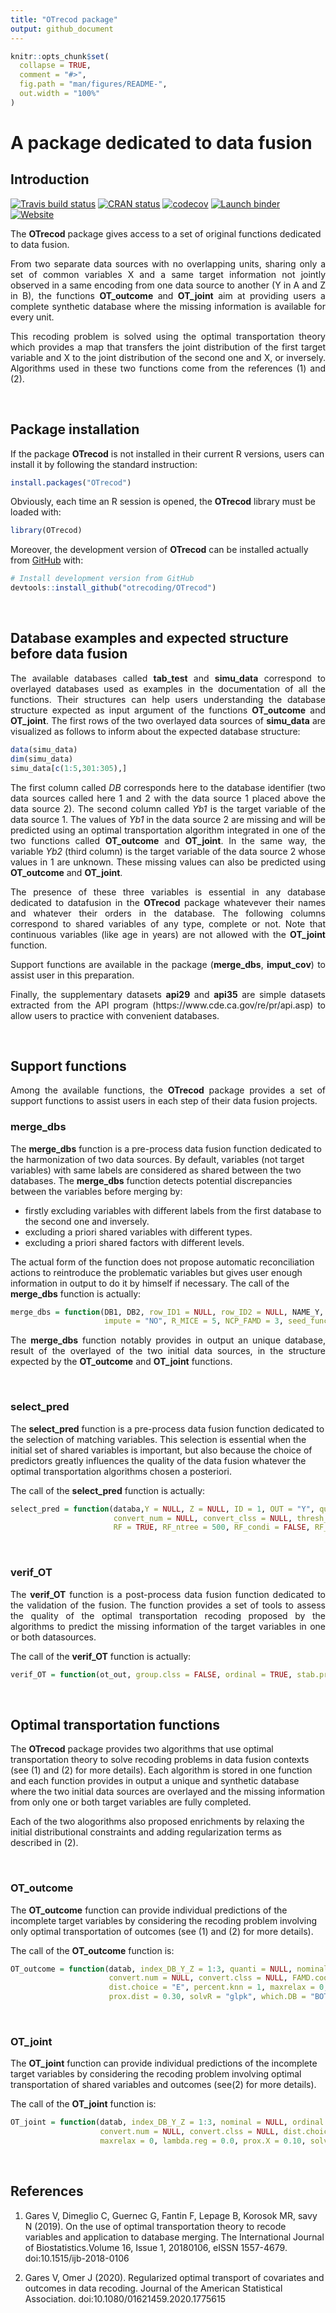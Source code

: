 ```yaml
---
title: "OTrecod package"
output: github_document
---
```


```r
knitr::opts_chunk$set(
  collapse = TRUE,
  comment = "#>",
  fig.path = "man/figures/README-",
  out.width = "100%"
)
```
# A package dedicated to data fusion

## Introduction

<!-- badges: start -->
[![Travis build status](https://travis-ci.org/otrecoding/OTrecod.svg?branch=master)](https://travis-ci.org/otrecoding/OTrecod)
[![CRAN status](https://www.r-pkg.org/badges/version/OTrecod)](https://cran.r-project.org/package=OTrecod)
[![codecov](https://codecov.io/gh/otrecoding/OTrecod/branch/master/graph/badge.svg)](https://codecov.io/gh/otrecoding/OTrecod)
[![Launch binder](http://mybinder.org/badge.svg)](https://mybinder.org/v2/gh/otrecoding/OTrecod/master)
[![Website](https://img.shields.io/website?url=https%3A%2F%2Fotrecoding.github.io%2FOTrecod%2F)](https://otrecoding.github.io/OTrecod/)
<!-- badges: end -->

The **OTrecod** package gives access to a set of original functions dedicated to data fusion.

<p align="justify"> From two separate data sources with no overlapping units, sharing only a set of common variables X and a same target information not jointly observed in a same encoding from one data source to another (Y in A and Z in B), the functions **OT\_outcome** and **OT\_joint** aim at providing users a complete synthetic database where the missing information is available for every unit.</p>

<p align="justify"> This recoding problem is solved using the optimal transportation theory which provides a map that transfers the joint distribution of the first target variable and X to the joint distribution of the second one and X, or inversely. Algorithms used in these two functions come from the references (1) and (2).</p>

&nbsp;

## Package installation

If the package **OTrecod** is not installed in their current R versions, users can install it by following the standard instruction:

```r
install.packages("OTrecod")
```

Obviously, each time an R session is opened, the **OTrecod** library must be loaded with:

```r
library(OTrecod)
```

Moreover, the development version of **OTrecod** can be installed actually from [GitHub](https://github.com/otrecoding/OTrecod) with:

```r
# Install development version from GitHub
devtools::install_github("otrecoding/OTrecod")
```
&nbsp;

## Database examples and expected structure before data fusion

<p align="justify"> The available databases called **tab\_test** and **simu\_data** correspond to overlayed databases used as examples in the documentation of all the functions.
Their structures can help users understanding the database structure expected as input argument of the functions **OT\_outcome** and **OT\_joint**. 
The first rows of the two overlayed data sources of **simu\_data** are visualized as follows to inform about the expected database structure: </p>

```r
data(simu_data)
dim(simu_data)
simu_data[c(1:5,301:305),]
```

<p align="justify"> The first column called *DB* corresponds here to the database identifier (two data sources called here 1 and 2 with the data source 1 placed above the data source 2).
The second column called *Yb1* is the target variable of the data source 1. The values of *Yb1* in the data source 2 are missing and will be predicted using an optimal transportation algorithm integrated in one of the two functions called **OT\_outcome** and **OT\_joint**.
In the same way, the variable *Yb2* (third column)  is the target variable of the data source 2 whose values in 1 are unknown. These missing values can also be predicted using  **OT\_outcome** and **OT\_joint**.</p>

<p align="justify"> The presence of these three variables is essential in any database dedicated to datafusion in the **OTrecod** package whatevever their names and whatever their orders in the database.
The following columns correspond to shared variables of any type, complete or not. Note that continuous variables (like age in years) are not allowed with the **OT\_joint** function. </p>
 
<p align="justify"> Support functions are available in the package (**merge_dbs**, **imput_cov**) to assist user in this preparation. </p>

<p align="justify"> Finally, the supplementary datasets **api29** and **api35** are simple datasets extracted from the API program (https://www.cde.ca.gov/re/pr/api.asp)
to allow users to practice with convenient databases. </p>

&nbsp;


## Support functions

<p align="justify"> Among the available functions, the **OTrecod** package provides a set of support functions to assist users in each step of their data fusion projects. </p>



### merge\_dbs

<p align="justify"> The **merge\_dbs** function is a pre-process data fusion function dedicated to the harmonization of two data sources. By default, variables (not target variables) with same labels are considered as shared between the two databases.
The **merge\_dbs** function detects potential discrepancies between the variables before merging by:

- firstly excluding variables with different labels from the first database to the second one and inversely.
- excluding a priori shared variables with different types.
- excluding a priori shared factors with different levels.

The actual form of the function does not propose automatic reconciliation actions to reintroduce the problematic variables but gives user enough information in output to do it by himself if necessary.
The call of the **merge\_dbs** function is actually:  </p>

```r
merge_dbs = function(DB1, DB2, row_ID1 = NULL, row_ID2 = NULL, NAME_Y, NAME_Z, order_levels_Y = levels(DB1[, NAME_Y]), order_levels_Z = levels(DB2[, NAME_Z]), ordinal_DB1 = NULL, ordinal_DB2 = NULL,
                     impute = "NO", R_MICE = 5, NCP_FAMD = 3, seed_func = sample(1:1000000, 1))
```

<p align="justify"> The **merge\_dbs** function notably provides in output an unique database, result of the overlayed of the two initial data sources, in the structure expected by the **OT\_outcome** and **OT\_joint** functions. </p>

&nbsp;

### select\_pred

<p align="justify"> The **select\_pred** function is a pre-process data fusion function dedicated to the selection of matching variables.
This selection is essential when the initial set of shared variables is important, but also because the choice of predictors greatly influences the quality of the data fusion whatever the optimal transportation algorithms chosen a posteriori.


The call of the **select\_pred** function is actually: </p>

```r
select_pred = function(databa,Y = NULL, Z = NULL, ID = 1, OUT = "Y", quanti = NULL, nominal = NULL, ordinal = NULL, logic = NULL,
                       convert_num = NULL, convert_clss = NULL, thresh_cat = 0.30, thresh_num = 0.70, thresh_Y = 0.20,
                       RF = TRUE, RF_ntree = 500, RF_condi = FALSE, RF_condi_thr = 0.20, RF_SEED = sample(1:1000000, 1))
```

&nbsp;

### verif\_OT

<p align="justify"> The **verif\_OT** function is a post-process data fusion function dedicated to the validation of the fusion.
The function provides a set of tools to assess the quality of the optimal transportation recoding proposed by the algorithms to predict the 
missing information of the target variables in one or both datasources. </p>

The call of the **verif\_OT** function is actually:

```r
verif_OT = function(ot_out, group.clss = FALSE, ordinal = TRUE, stab.prob = FALSE, min.neigb = 1, R = 10, seed.stab = sample(1:1000000, 1))
```

&nbsp;

## Optimal transportation functions

<p align="justify">  The **OTrecod** package provides two algorithms that use optimal transportation theory to solve recoding problems in data fusion contexts (see (1) and (2) for more details).
Each algorithm is stored in one function and each function provides in output a unique and synthetic database where the two initial data sources are overlayed and the missing information from only one or both target variables are fully completed.

Each of the two alogorithms also proposed enrichments by relaxing the initial distributional constraints and adding regularization terms as described in (2). </p>

&nbsp;

### OT_outcome

<p align="justify"> The **OT_outcome** function can provide individual predictions of the incomplete target variables by considering
the recoding problem involving only optimal transportation of outcomes (see (1) and (2) for more details).

The call of the **OT_outcome** function is: </p>

```r
OT_outcome = function(datab, index_DB_Y_Z = 1:3, quanti = NULL, nominal = NULL, ordinal = NULL,logic = NULL,
                      convert.num = NULL, convert.clss = NULL, FAMD.coord = "NO", FAMD.perc = 0.8,
                      dist.choice = "E", percent.knn = 1, maxrelax = 0, indiv.method = "sequential",
                      prox.dist = 0.30, solvR = "glpk", which.DB = "BOTH")
```

&nbsp;

### OT_joint

<p align="justify"> The **OT_joint** function can provide individual predictions of the incomplete target variables by considering
the recoding problem involving optimal transportation of shared variables and outcomes (see(2) for more details).


The call of the **OT_joint** function is:  </p>

```r
OT_joint = function(datab, index_DB_Y_Z = 1:3, nominal = NULL, ordinal = NULL,logic = NULL,
                    convert.num = NULL, convert.clss = NULL, dist.choice = "E", percent.knn = 1,
                    maxrelax = 0, lambda.reg = 0.0, prox.X = 0.10, solvR = "glpk", which.DB = "BOTH")
```

&nbsp;


## References

(1) Gares V, Dimeglio C, Guernec G, Fantin F, Lepage B, Korosok MR, savy N (2019). On the use of optimal transportation theory to recode variables and application to database merging. The International Journal of Biostatistics.Volume 16, Issue 1, 20180106, eISSN 1557-4679. doi:10.1515/ijb-2018-0106

(2) Gares V, Omer J (2020). Regularized optimal transport of covariates and outcomes in data recoding. Journal of the American Statistical Association. doi:10.1080/01621459.2020.1775615

